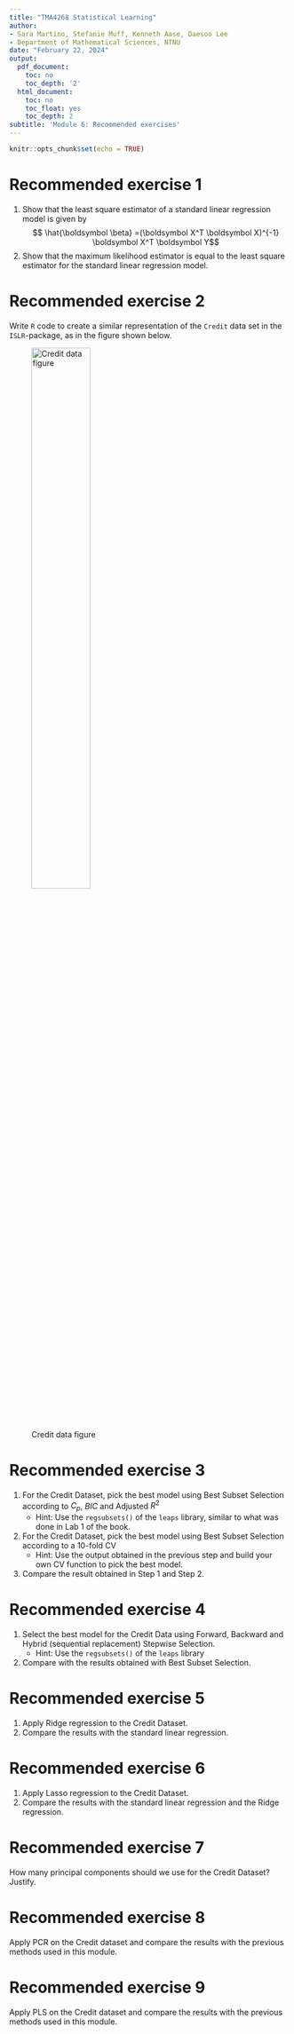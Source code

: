 ```yaml
---
title: "TMA4268 Statistical Learning"
author:
- Sara Martino, Stefanie Muff, Kenneth Aase, Daesoo Lee
- Department of Mathematical Sciences, NTNU
date: "February 22, 2024"
output:
  pdf_document:
    toc: no
    toc_depth: '2'
  html_document:
    toc: no
    toc_float: yes
    toc_depth: 2
subtitle: 'Module 6: Recommended exercises'
---
```


```r
knitr::opts_chunk$set(echo = TRUE)
```

# Recommended exercise 1

1. Show that the least square estimator of a standard linear regression model is given by
$$ \hat{\boldsymbol \beta} =(\boldsymbol X^T \boldsymbol X)^{-1} \boldsymbol X^T \boldsymbol Y$$
2. Show that the maximum likelihood estimator is equal to the least square estimator for the standard linear regression model.

# Recommended exercise 2

Write `R` code to create a similar representation of the `Credit` data set in the `ISLR`-package, as in the figure shown below.

![Credit data figure](credit_card_data.png){width=50%}

# Recommended exercise 3

1. For the Credit Dataset, pick the best model using Best Subset Selection according to $C_p$, $BIC$ and Adjusted $R^2$
    + Hint: Use the `regsubsets()` of the `leaps` library, similar to what was done in Lab 1 of the book.
2. For the Credit Dataset, pick the best model using Best Subset Selection according to a $10$-fold CV
    + Hint: Use the output obtained in the previous step and build your own CV function to pick the best model.
3. Compare the result obtained in Step 1 and Step 2.

# Recommended exercise 4

1. Select the best model for the Credit Data using Forward, Backward and Hybrid (sequential replacement) Stepwise Selection.
    + Hint: Use the `regsubsets()` of the `leaps` library
2. Compare with the results obtained with Best Subset Selection.

# Recommended exercise 5

1. Apply Ridge regression to the Credit Dataset.
2. Compare the results with the standard linear regression.

# Recommended exercise 6

1. Apply Lasso regression to the Credit Dataset.
2. Compare the results with the standard linear regression and the Ridge regression.

# Recommended exercise 7

How many principal components should we use for the Credit Dataset? Justify. 

# Recommended exercise 8

Apply PCR on the Credit dataset and compare the results with the previous methods used in this module.

# Recommended exercise 9

Apply PLS on the Credit dataset and compare the results with the previous methods used in this module.


